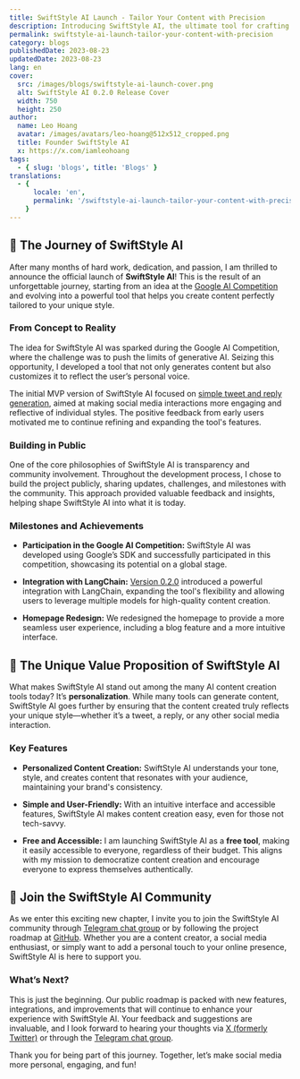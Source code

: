 ```yaml
---
title: SwiftStyle AI Launch - Tailor Your Content with Precision
description: Introducing SwiftStyle AI, the ultimate tool for crafting content that reflects your unique style. Join us on our journey as we unveil our free AI-powered tool designed to transform your social media interactions.
permalink: swiftstyle-ai-launch-tailor-your-content-with-precision
category: blogs
publishedDate: 2023-08-23
updatedDate: 2023-08-23
lang: en
cover:
  src: /images/blogs/swiftstyle-ai-launch-cover.png
  alt: SwiftStyle AI 0.2.0 Release Cover
  width: 750
  height: 250
author:
  name: Leo Hoang
  avatar: /images/avatars/leo-hoang@512x512_cropped.png
  title: Founder SwiftStyle AI
  x: https://x.com/iamleohoang
tags:
  - { slug: 'blogs', title: 'Blogs' }
translations:
  - {
      locale: 'en',
      permalink: '/swiftstyle-ai-launch-tailor-your-content-with-precision/',
    }
---
```


## 🚀 The Journey of SwiftStyle AI

After many months of hard work, dedication, and passion, I am thrilled to announce the official launch of **SwiftStyle AI**! This is the result of an unforgettable journey, starting from an idea at the [Google AI Competition](https://ai.google.com/research/competitions/) and evolving into a powerful tool that helps you create content perfectly tailored to your unique style.

### From Concept to Reality

The idea for SwiftStyle AI was sparked during the Google AI Competition, where the challenge was to push the limits of generative AI. Seizing this opportunity, I developed a tool that not only generates content but also customizes it to reflect the user’s personal voice.

The initial MVP version of SwiftStyle AI focused on [simple tweet and reply generation](/blogs/creative-ways-to-use-swiftstyle-ai), aimed at making social media interactions more engaging and reflective of individual styles. The positive feedback from early users motivated me to continue refining and expanding the tool's features.

### Building in Public

One of the core philosophies of SwiftStyle AI is transparency and community involvement. Throughout the development process, I chose to build the project publicly, sharing updates, challenges, and milestones with the community. This approach provided valuable feedback and insights, helping shape SwiftStyle AI into what it is today.

### Milestones and Achievements

- **Participation in the Google AI Competition:** SwiftStyle AI was developed using Google’s SDK and successfully participated in this competition, showcasing its potential on a global stage.

- **Integration with LangChain:** [Version 0.2.0](/blogs/swiftstyle-ai-0.2.0-expanding-horizons/) introduced a powerful integration with LangChain, expanding the tool's flexibility and allowing users to leverage multiple models for high-quality content creation.

- **Homepage Redesign:** We redesigned the homepage to provide a more seamless user experience, including a blog feature and a more intuitive interface.

## 🎨 The Unique Value Proposition of SwiftStyle AI

What makes SwiftStyle AI stand out among the many AI content creation tools today? It’s **personalization**. While many tools can generate content, SwiftStyle AI goes further by ensuring that the content created truly reflects your unique style—whether it’s a tweet, a reply, or any other social media interaction.

### Key Features

- **Personalized Content Creation:** SwiftStyle AI understands your tone, style, and creates content that resonates with your audience, maintaining your brand's consistency.

- **Simple and User-Friendly:** With an intuitive interface and accessible features, SwiftStyle AI makes content creation easy, even for those not tech-savvy.

- **Free and Accessible:** I am launching SwiftStyle AI as a **free tool**, making it easily accessible to everyone, regardless of their budget. This aligns with my mission to democratize content creation and encourage everyone to express themselves authentically.

## 🌟 Join the SwiftStyle AI Community

As we enter this exciting new chapter, I invite you to join the SwiftStyle AI community through [Telegram chat group](https://t.me/swiftstyleai) or by following the project roadmap at [GitHub](https://github.com/swiftstyleai/swiftstyleai). Whether you are a content creator, a social media enthusiast, or simply want to add a personal touch to your online presence, SwiftStyle AI is here to support you.

### What’s Next?

This is just the beginning. Our public roadmap is packed with new features, integrations, and improvements that will continue to enhance your experience with SwiftStyle AI. Your feedback and suggestions are invaluable, and I look forward to hearing your thoughts via [X (formerly Twitter)](https://x.com/iamleohoang) or through the [Telegram chat group](https://t.me/swiftstyleai).

Thank you for being part of this journey. Together, let’s make social media more personal, engaging, and fun!
